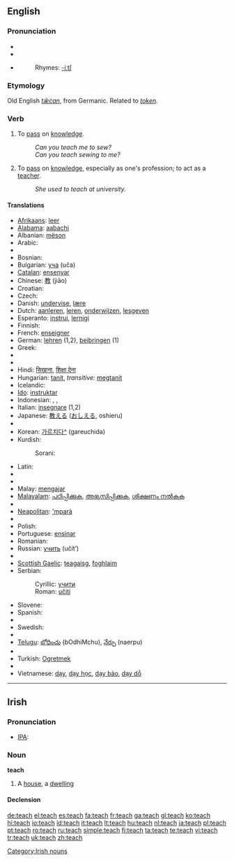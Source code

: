 {{see|Teach}}
==English==

===Pronunciation===
* {{SAMPA|/'titS/}}
* {{IPA|/'tiʧ/}}
* {{audio|en-us-teach.ogg|Audio (US)}}
*: Rhymes: [[Rhymes:English:-iːtʃ|-iːtʃ]]

===Etymology===
Old English ''[[tæcan|tǣċan]]'', from Germanic. Related to ''[[token]]''.

===Verb===
{{en-verb|teaches|teaching|taught|taught}}

# {{transitive}} To [[pass]] on [[knowledge]].
#: ''Can you teach me to sew?''
#: ''Can you teach sewing to me?''
# {{intransitive}} To [[pass]] on [[knowledge]], especially as one's profession; to act as a [[teacher]].
#: ''She used to teach at university.''

====Translations====
{{top}}
* [[Afrikaans]]: [[leer]]
* [[Alabama]]: [[aabachi]]
* Albanian: [[mëson]]
* Arabic: {{Arab|[[علم]]}} {{unicode|(ʕállama)}}
* {{trreq|Armenian}}
* Bosnian: {{t-|bs|učiti}}
* Bulgarian: [[уча]] (uča)
* [[Catalan]]: [[ensenyar]]
* Chinese: [[教]] (jiāo)
* Croatian: {{t-|hr|učiti}}
* Czech: {{t-|cs|učit}}
* Danish: [[undervise]], [[lære]]
* Dutch: [[aanleren]], [[leren]], [[onderwijzen]], [[lesgeven]]
* Esperanto: [[instrui]], [[lernigi]]
* Finnish: {{t+|fi|opettaa}}
* French: [[enseigner]]
* German: [[lehren]] (1,2), [[beibringen]] (1)
* Greek: {{t+|el|διδάσκω|sc=Grek}}
* {{trreq|Gujarati}}
* {{trreq|Hebrew}}
* Hindi: [[सिखाना]], [[शिक्षा देना]]
* Hungarian: [[tanít]], ''transitive:'' [[megtanít]]
* Icelandic: {{t+|is|kenna}}
* [[Ido]]: [[instruktar]]
* Indonesian: {{t+|id|ajar|xs=Indonesian}}, {{t+|id|ajar|alt=mengajar|xs=Indonesian}}, {{t+|id|ajar|alt=mengajari|xs=Indonesian}}
* Italian: [[insegnare]] (1,2)
* Japanese: [[教える]] ([[おしえる]], oshieru)
* {{trreq|Kannada}}
* Korean: [[가르치다]][[:ko:가르치다|^]] (gareuchida)
* Kurdish:
*: Sorani: {{t|ku|وتنه‌وه‌|tr=witnewe|sc=KUchar}}
{{mid}}
* Latin: {{t-|la|docere}}
* {{trreq|Latvian}}
* {{trreq|Lithuanian}}
* Malay: [[mengajar]]
* [[Malayalam]]: [[പഠിപ്പിക്കുക]], [[അഭ്യസിപ്പിക്കുക]], [[ശിക്ഷണം നല്‍കുക]]
* {{trreq|Mongolian}}
* [[Neapolitan]]: [['mparà]]
* {{trreq|Oriya}}
* Polish: {{t+|pl|uczyć}}
* Portuguese: [[ensinar]]
* Romanian: {{t+|ro|învăţa}}
* Russian: [[учить]] (učít’)
* {{trreq|Sanskrit}}
* [[Scottish Gaelic]]: [[teagaisg]], [[foghlaim]]
* Serbian:
*: Cyrillic: [[учити#Serbian|учити]]
*: Roman: [[učiti#Serbian|učiti]]
* Slovene: {{t+|sl|učiti}}
* Spanish: {{t-|es|enseñar}}
* {{trreq|Swahili}}
* Swedish: {{t+|sv|lära}}
* {{trreq|Tamil}}
* [[Telugu]]: [[బోధించు]] (bOdhiMchu), [[నేర్పు]] (naerpu)
* {{trreq|Tibetan}}
* Turkish: [[Ogretmek]]
* {{trreq|Urdu}}
* Vietnamese: [[dạy]], [[dạy học]], [[dạy bảo]], [[dạy dỗ]]
{{bottom}}

----

==Irish==

===Pronunciation===
* [[w:Irish phonology|IPA]]: {{IPAchar|/tʲax/}}

===Noun===
'''teach''' {{m}}

# A [[house]], a [[dwelling]]

====Declension====
{{ga noun m irreg|t|each|í|ithe|ithe}}

[[Category:Irish nouns]]

[[de:teach]]
[[el:teach]]
[[es:teach]]
[[fa:teach]]
[[fr:teach]]
[[ga:teach]]
[[gl:teach]]
[[ko:teach]]
[[hi:teach]]
[[io:teach]]
[[id:teach]]
[[it:teach]]
[[lt:teach]]
[[hu:teach]]
[[nl:teach]]
[[ja:teach]]
[[pl:teach]]
[[pt:teach]]
[[ro:teach]]
[[ru:teach]]
[[simple:teach]]
[[fi:teach]]
[[ta:teach]]
[[te:teach]]
[[vi:teach]]
[[tr:teach]]
[[uk:teach]]
[[zh:teach]]